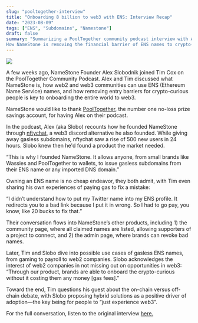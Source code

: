 ```yaml
---
slug: "pooltogether-interview"
title: "Onboarding 8 billion to web3 with ENS: Interview Recap"
date: "2023-08-09"
tags: ["ENS", "Subdomains", "Namestone"]
draft: false
summary: "Summarizing a PoolTogether community podcast interview with Alex Slobodnik, NameStone's Founder. 
How NameStone is removing the financial barrier of ENS names to crypto-curious consumers."
---
```


![](https://hackmd.io/_uploads/HJ0B8wW3n.png)

A few weeks ago, NameStone Founder Alex Slobodnik joined Tim Cox on the PoolTogether Community
Podcast. Alex and Tim discussed what NameStone is, how web2 and web3 communities can use ENS (Ethereum Name Service) names, and how removing
entry barriers for crypto-curious people is key to onboarding the entire world to web3.

NameStone would like to thank [PoolTogether](https://pooltogether.com/), the number one no-loss prize savings account, for having Alex on their podcast.

In the podcast, Alex (aka Slobo) recounts how he founded NameStone through [nftychat](https://nftychat.xyz/), a web3 discord alternative he also founded.
While giving away gasless subdomains, nftychat saw a rise of 500 new users in 24 hours. Slobo knew then he'd found a product
the market needed.

“This is why I founded NameStone. It allows anyone, from small brands like Wassies
and PoolTogether to wallets, to issue gasless subdomains from their ENS name or any
imported DNS domain.”

Owning an ENS name is no cheap endeavor, they both admit, with Tim even sharing
his own experiences of paying gas to fix a mistake:

“I didn’t understand how to put my Twitter name into my ENS profile. It
redirects you to a bad link because I put it in wrong. So I had to go pay, you know, like
20 bucks to fix that.”

Their conversation flows into NameStone’s other products, including 1) the community
page, where all claimed names are listed, allowing supporters of a project to connect,
and 2) the admin page, where brands can revoke bad names.

Later, Tim and Slobo dive into possible use cases of gasless ENS names, from gaming to payroll to web2 companies.
Slobo acknowledges the interest of web2 companies in not missing out on opportunities in web3:
“Through our product, brands are able to onboard the crypto-curious without it costing
them any money [gas fees].”

Toward the end, Tim questions his guest about the on-chain versus off-chain debate, with Slobo
proposing hybrid solutions as a positive driver of adoption—the key being for people to “just experience web3”.

For the full conversation, listen to the original interview [here.](https://pooltogethercommunity.substack.com/p/empowering-communities-namestone-ens-steward#details)
